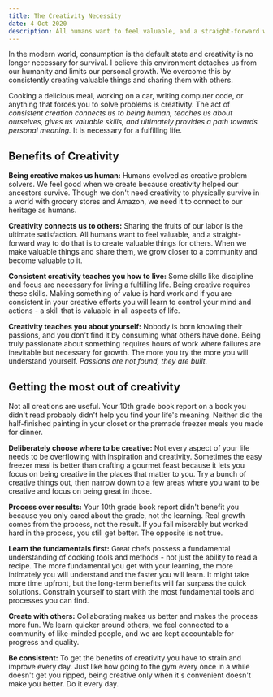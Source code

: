 ```yaml
---
title: The Creativity Necessity
date: 4 Oct 2020
description: All humans want to feel valuable, and a straight-forward way to do that is to create valuable things for others. When we make valuable things and share them, we grow closer to a community and become valuable to it.
---
```


In the modern world, consumption is the default state and creativity is no longer necessary for survival.
I believe this environment detaches us from our humanity and limits our personal growth.
We overcome this by consistently creating valuable things and sharing them with others.

Cooking a delicious meal, working on a car, writing computer code, or anything that forces you to solve problems is creativity.
The act of *consistent creation connects us to being human, teaches us about ourselves, gives us valuable skills, and ultimately provides a path towards personal meaning.*
It is necessary for a fulfilling life.

## Benefits of Creativity

**Being creative makes us human:**
Humans evolved as creative problem solvers.
We feel good when we create because creativity helped our ancestors survive.
Though we don't need creativity to physically survive in a world with grocery stores and Amazon, we need it to connect to our heritage as humans.

**Creativity connects us to others:**
Sharing the fruits of our labor is the ultimate satisfaction.
All humans want to feel valuable, and a straight-forward way to do that is to create valuable things for others.
When we make valuable things and share them, we grow closer to a community and become valuable to it.

**Consistent creativity teaches you how to live:**
Some skills like discipline and focus are necessary for living a fulfilling life.
Being creative requires these skills.
Making something of value is hard work and if you are consistent in your creative efforts you will learn to control your mind and actions - a skill that is valuable in all aspects of life.

**Creativity teaches you about yourself:**
Nobody is born knowing their passions, and you don't find it by consuming what others have done.
Being truly passionate about something requires hours of work where failures are inevitable but necessary for growth.
The more you try the more you will understand yourself.
*Passions are not found, they are built.*

## Getting the most out of creativity

Not all creations are useful.
Your 10th grade book report on a book you didn't read probably didn't help you find your life's meaning.
Neither did the half-finished painting in your closet or the premade freezer meals you made for dinner.

**Deliberately choose where to be creative:**
Not every aspect of your life needs to be overflowing with inspiration and creativity.
Sometimes the easy freezer meal is better than crafting a gourmet feast because it lets you focus on being creative in the places that matter to you.
Try a bunch of creative things out, then narrow down to a few areas where you want to be creative and focus on being great in those.

**Process over results:**
Your 10th grade book report didn't benefit you because you only cared about the grade, not the learning.
Real growth comes from the process, not the result.
If you fail miserably but worked hard in the process, you still get better.
The opposite is not true.

**Learn the fundamentals first:**
Great chefs possess a fundamental understanding of cooking tools and methods - not just the ability to read a recipe.
The more fundamental you get with your learning, the more intimately you will understand and the faster you will learn.
It might take more time upfront, but the long-term benefits will far surpass the quick solutions.
Constrain yourself to start with the most fundamental tools and processes you can find.

**Create with others:**
Collaborating makes us better and makes the process more fun.
We learn quicker around others, we feel connected to a community of like-minded people, and we are kept accountable for progress and quality.

**Be consistent:**
To get the benefits of creativity you have to strain and improve every day.
Just like how going to the gym every once in a while doesn't get you ripped, being creative only when it's convenient doesn't make you better.
Do it every day.
